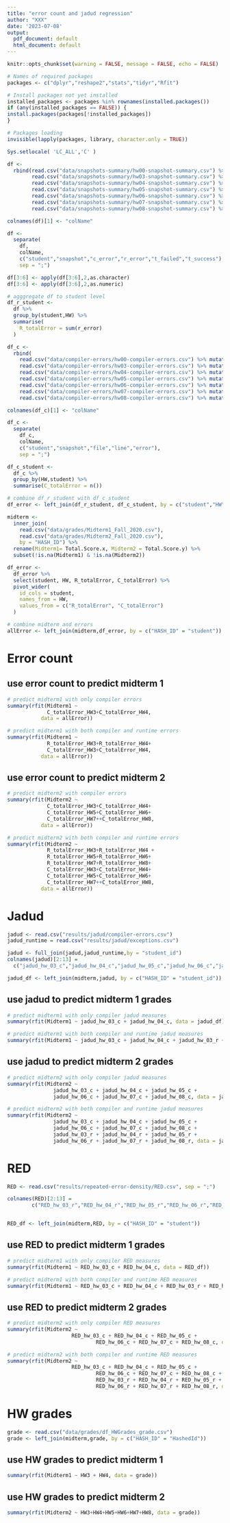 ```yaml
---
title: "error count and jadud regression"
author: "XXX"
date: '2023-07-08'
output:
  pdf_document: default
  html_document: default
---
```


```r
knitr::opts_chunk$set(warning = FALSE, message = FALSE, echo = FALSE)

# Names of required packages
packages <- c("dplyr","reshape2","stats","tidyr","Rfit")

# Install packages not yet installed
installed_packages <- packages %in% rownames(installed.packages())
if (any(installed_packages == FALSE)) {
install.packages(packages[!installed_packages])
}

# Packages loading
invisible(lapply(packages, library, character.only = TRUE))

Sys.setlocale( 'LC_ALL','C' ) 
```

```r
df <- 
  rbind(read.csv("data/snapshots-summary/hw00-snapshot-summary.csv") %>% mutate(HW = "HW0"),
        read.csv("data/snapshots-summary/hw03-snapshot-summary.csv") %>% mutate(HW = "HW3"),
        read.csv("data/snapshots-summary/hw04-snapshot-summary.csv") %>% mutate(HW = "HW4"),
        read.csv("data/snapshots-summary/hw05-snapshot-summary.csv") %>% mutate(HW = "HW5"),
        read.csv("data/snapshots-summary/hw06-snapshot-summary.csv") %>% mutate(HW = "HW6"),
        read.csv("data/snapshots-summary/hw07-snapshot-summary.csv") %>% mutate(HW = "HW7"),
        read.csv("data/snapshots-summary/hw08-snapshot-summary.csv") %>% mutate(HW = "HW8"))

colnames(df)[1] <- "colName"

df <- 
  separate(
    df,
    colName,
    c("student","snapshot","c_error","r_error","t_failed","t_success"),
    sep = ";")

df[3:6] <- apply(df[3:6],2,as.character)
df[3:6] <- apply(df[3:6],2,as.numeric)

# agggregate df to student level
df_r_student <- 
  df %>% 
  group_by(student,HW) %>% 
  summarise(
    R_totalError = sum(r_error)
  )

```

```r

df_c <- 
  rbind(
    read.csv("data/compiler-errors/hw00-compiler-errors.csv") %>% mutate(HW = "HW0"),
    read.csv("data/compiler-errors/hw03-compiler-errors.csv") %>% mutate(HW = "HW3"),
    read.csv("data/compiler-errors/hw04-compiler-errors.csv") %>% mutate(HW = "HW4"),
    read.csv("data/compiler-errors/hw05-compiler-errors.csv") %>% mutate(HW = "HW5"),
    read.csv("data/compiler-errors/hw06-compiler-errors.csv") %>% mutate(HW = "HW6"),
    read.csv("data/compiler-errors/hw07-compiler-errors.csv") %>% mutate(HW = "HW7"),
    read.csv("data/compiler-errors/hw08-compiler-errors.csv") %>% mutate(HW = "HW8"))

colnames(df_c)[1] <- "colName"

df_c <- 
  separate(
    df_c,
    colName,
    c("student","snapshot","file","line","error"),
    sep = ";")

df_c_student <- 
  df_c %>% 
  group_by(HW,student) %>% 
  summarise(C_totalError = n())

# combine df_r_student with df_c_student
df_error <- left_join(df_r_student, df_c_student, by = c("student","HW"))
```

```r

midterm <- 
  inner_join(
    read.csv("data/grades/Midterm1_Fall_2020.csv"),
    read.csv("data/grades/Midterm2_Fall_2020.csv"), 
    by = "HASH_ID") %>% 
  rename(Midterm1= Total.Score.x, Midterm2 = Total.Score.y) %>% 
  subset(!is.na(Midterm1) & !is.na(Midterm2))

df_error <- 
  df_error %>% 
  select(student, HW, R_totalError, C_totalError) %>% 
  pivot_wider(
    id_cols = student,
    names_from = HW,
    values_from = c("R_totalError", "C_totalError")
  )

# combine midterm and errors
allError <- left_join(midterm,df_error, by = c("HASH_ID" = "student"))

```

# Error count
## use error count to predict midterm 1
```r
# predict midterm1 with only compiler errors
summary(rfit(Midterm1 ~
             C_totalError_HW3+C_totalError_HW4,
           data = allError))

# predict midterm1 with both compiler and runtime errors
summary(rfit(Midterm1 ~
             R_totalError_HW3+R_totalError_HW4+
             C_totalError_HW3+C_totalError_HW4,
           data = allError))

```

## use error count to predict midterm 2
```r
# predict midterm2 with compiler errors
summary(rfit(Midterm2 ~
             C_totalError_HW3+C_totalError_HW4+
             C_totalError_HW5+C_totalError_HW6+
             C_totalError_HW7++C_totalError_HW8,
           data = allError))

# predict midterm2 with both compiler and runtime errors
summary(rfit(Midterm2 ~
             R_totalError_HW3+R_totalError_HW4 +
             R_totalError_HW5+R_totalError_HW6+
             R_totalError_HW7+R_totalError_HW8+
             C_totalError_HW3+C_totalError_HW4+
             C_totalError_HW5+C_totalError_HW6+
             C_totalError_HW7++C_totalError_HW8,
           data = allError))

```

\newpage

# Jadud
```r

jadud <- read.csv("results/jadud/compiler-errors.csv")
jadud_runtime = read.csv("results/jadud/exceptions.csv")

jadud <- full_join(jadud,jadud_runtime,by = "student_id")
colnames(jadud)[2:13] = 
  c("jadud_hw_03_c","jadud_hw_04_c","jadud_hw_05_c","jadud_hw_06_c","jadud_hw_07_c","jadud_hw_08_c","jadud_hw_03_r","jadud_hw_04_r","jadud_hw_05_r","jadud_hw_06_r","jadud_hw_07_r","jadud_hw_08_r")

jadud_df <- left_join(midterm,jadud, by = c("HASH_ID" = "student_id"))
```

## use jadud to predict midterm 1 grades
```r
# predict midterm1 with only compiler jadud measures
summary(rfit(Midterm1 ~ jadud_hw_03_c + jadud_hw_04_c, data = jadud_df))

# predict midterm1 with both compiler and runtime jadud measures
summary(rfit(Midterm1 ~ jadud_hw_03_c + jadud_hw_04_c + jadud_hw_03_r + jadud_hw_04_r, data = jadud_df))

```

## use  jadud to predict midterm 2 grades
```r
# predict midterm2 with only compiler jadud measures
summary(rfit(Midterm2 ~ 
               jadud_hw_03_c + jadud_hw_04_c + jadud_hw_05_c + 
               jadud_hw_06_c + jadud_hw_07_c + jadud_hw_08_c, data = jadud_df))

# predict midterm2 with both compiler and runtime jadud measures
summary(rfit(Midterm2 ~ 
               jadud_hw_03_c + jadud_hw_04_c + jadud_hw_05_c + 
               jadud_hw_06_c + jadud_hw_07_c + jadud_hw_08_c + 
               jadud_hw_03_r + jadud_hw_04_r + jadud_hw_05_r + 
               jadud_hw_06_r + jadud_hw_07_r + jadud_hw_08_r, data = jadud_df))
```




\newpage

# RED
```r

RED <- read.csv("results/repeated-error-density/RED.csv", sep = ";")

colnames(RED)[2:13] =
        c("RED_hw_03_r","RED_hw_04_r","RED_hw_05_r","RED_hw_06_r","RED_hw_07_r","RED_hw_08_r", "RED_hw_03_c","RED_hw_04_c","RED_hw_05_c","RED_hw_06_c","RED_hw_07_c","RED_hw_08_c")


RED_df <- left_join(midterm,RED, by = c("HASH_ID" = "student"))
```

## use RED to predict midterm 1 grades
```r
# predict midterm1 with only compiler RED measures
summary(rfit(Midterm1 ~ RED_hw_03_c + RED_hw_04_c, data = RED_df))

# predict midterm1 with both compiler and runtime RED measures
summary(rfit(Midterm1 ~ RED_hw_03_c + RED_hw_04_c + RED_hw_03_r + RED_hw_04_r, data = RED_df))

```



## use RED to predict midterm 2 grades

```r
# predict midterm2 with only compiler RED measures
summary(rfit(Midterm2 ~
                     RED_hw_03_c + RED_hw_04_c + RED_hw_05_c +
                             RED_hw_06_c + RED_hw_07_c + RED_hw_08_c, data = RED_df))

# predict midterm2 with both compiler and runtime RED measures
summary(rfit(Midterm2 ~
                     RED_hw_03_c + RED_hw_04_c + RED_hw_05_c +
                             RED_hw_06_c + RED_hw_07_c + RED_hw_08_c +
                             RED_hw_03_r + RED_hw_04_r + RED_hw_05_r +
                             RED_hw_06_r + RED_hw_07_r + RED_hw_08_r, data = RED_df))
```
\newpage

# HW grades
```r
grade <- read.csv("data/grades/df_HWGrades_grade.csv") 
grade <- left_join(midterm,grade, by = c("HASH_ID" = "HashedId"))

```
## use HW grades to predict midterm 1
```r
summary(rfit(Midterm1 ~ HW3 + HW4, data = grade))
```

## use HW grades to predict midterm 2
```r
summary(rfit(Midterm2 ~ HW3+HW4+HW5+HW6+HW7+HW8, data = grade))
```
